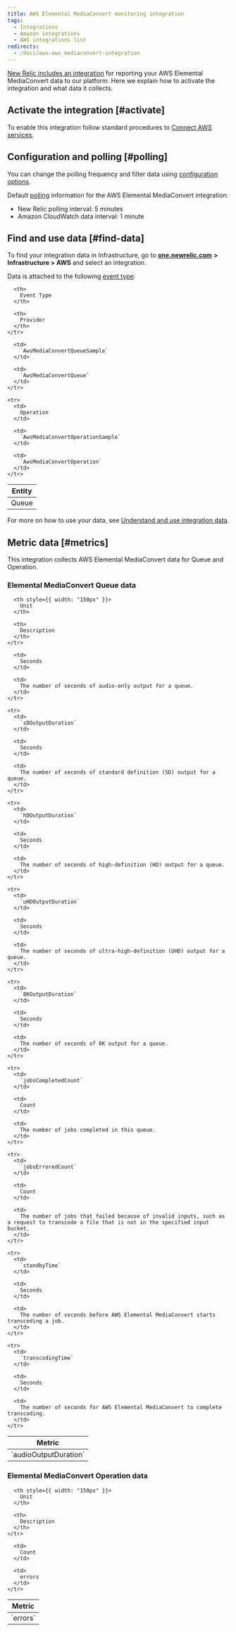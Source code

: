 ```yaml
---
title: AWS Elemental MediaConvert monitoring integration
tags:
  - Integrations
  - Amazon integrations
  - AWS integrations list
redirects:
  - /docs/aws-aws_mediaconvert-integration
---
```


[New Relic includes an integration](https://docs.newrelic.com/docs/infrastructure/integrations-getting-started/getting-started/introduction-infrastructure-integrations) for reporting your AWS Elemental MediaConvert data to our platform. Here we explain how to activate the integration and what data it collects.

## Activate the integration [#activate]

To enable this integration follow standard procedures to [Connect AWS services](https://docs.newrelic.com/docs/infrastructure/infrastructure-integrations/getting-started/connect-aws-integrations-infrastructure).

## Configuration and polling [#polling]

You can change the polling frequency and filter data using [configuration options](/docs/integrations/new-relic-integrations/getting-started/configure-polling-frequency-data-collection-cloud-integrations).

Default [polling](/docs/infrastructure/amazon-integrations/aws-integrations-list/aws-polling-intervals-infrastructure-integrations) information for the AWS Elemental MediaConvert integration:

* New Relic polling interval: 5 minutes
* Amazon CloudWatch data interval: 1 minute

## Find and use data [#find-data]

To find your integration data in Infrastructure, go to [**one.newrelic.com**](http://one.newrelic.com) **> Infrastructure [](https://infrastructure.newrelic.com/ "Link opens in a new window.") > AWS** and select an integration.

Data is attached to the following [event type](https://docs.newrelic.com/docs/insights/use-insights-ui/getting-started/introduction-new-relic-insights#event-type):

<Table>
  <thead>
    <tr>
      <th>
        Entity
      </th>

      <th>
        Event Type
      </th>

      <th>
        Provider
      </th>
    </tr>
  </thead>

  <tbody>
    <tr>
      <td>
        Queue
      </td>

      <td>
        `AwsMediaConvertQueueSample`
      </td>

      <td>
        `AwsMediaConvertQueue`
      </td>
    </tr>

    <tr>
      <td>
        Operation
      </td>

      <td>
        `AwsMediaConvertOperationSample`
      </td>

      <td>
        `AwsMediaConvertOperation`
      </td>
    </tr>
  </tbody>
</Table>

For more on how to use your data, see [Understand and use integration data](https://docs.newrelic.com/docs/infrastructure/integrations/find-use-infrastructure-integration-data).

## Metric data [#metrics]

This integration collects AWS Elemental MediaConvert data for Queue and Operation.

### Elemental MediaConvert Queue data

<Table>
  <thead>
    <tr>
      <th style={{ width: "275px" }}>
        Metric
      </th>

      <th style={{ width: "150px" }}>
        Unit
      </th>

      <th>
        Description
      </th>
    </tr>
  </thead>

  <tbody>
    <tr>
      <td>
        `audioOutputDuration`
      </td>

      <td>
        Seconds
      </td>

      <td>
        The number of seconds of audio-only output for a queue.
      </td>
    </tr>

    <tr>
      <td>
        `sDOutputDuration`
      </td>

      <td>
        Seconds
      </td>

      <td>
        The number of seconds of standard definition (SD) output for a queue.
      </td>
    </tr>

    <tr>
      <td>
        `hDOutputDuration`
      </td>

      <td>
        Seconds
      </td>

      <td>
        The number of seconds of high-definition (HD) output for a queue.
      </td>
    </tr>

    <tr>
      <td>
        `uHDOutputDuration`
      </td>

      <td>
        Seconds
      </td>

      <td>
        The number of seconds of ultra-high-definition (UHD) output for a queue.
      </td>
    </tr>

    <tr>
      <td>
        `8KOutputDuration`
      </td>

      <td>
        Seconds
      </td>

      <td>
        The number of seconds of 8K output for a queue.
      </td>
    </tr>

    <tr>
      <td>
        `jobsCompletedCount`
      </td>

      <td>
        Count
      </td>

      <td>
        The number of jobs completed in this queue.
      </td>
    </tr>

    <tr>
      <td>
        `jobsErroredCount`
      </td>

      <td>
        Count
      </td>

      <td>
        The number of jobs that failed because of invalid inputs, such as a request to transcode a file that is not in the specified input bucket.
      </td>
    </tr>

    <tr>
      <td>
        `standbyTime`
      </td>

      <td>
        Seconds
      </td>

      <td>
        The number of seconds before AWS Elemental MediaConvert starts transcoding a job.
      </td>
    </tr>

    <tr>
      <td>
        `transcodingTime`
      </td>

      <td>
        Seconds
      </td>

      <td>
        The number of seconds for AWS Elemental MediaConvert to complete transcoding.
      </td>
    </tr>
  </tbody>
</Table>

### Elemental MediaConvert Operation data

<Table>
  <thead>
    <tr>
      <th style={{ width: "275px" }}>
        Metric
      </th>

      <th style={{ width: "150px" }}>
        Unit
      </th>

      <th>
        Description
      </th>
    </tr>
  </thead>

  <tbody>
    <tr>
      <td>
        `errors`
      </td>

      <td>
        Count
      </td>

      <td>
        errors
      </td>
    </tr>
  </tbody>
</Table>
